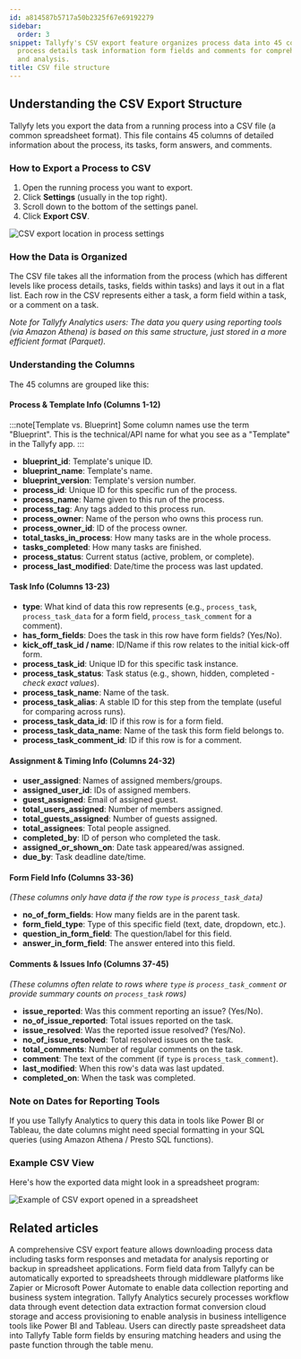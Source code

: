 ```yaml
---
id: a814587b5717a50b2325f67e69192279
sidebar:
  order: 3
snippet: Tallyfy's CSV export feature organizes process data into 45 columns spanning
  process details task information form fields and comments for comprehensive tracking
  and analysis.
title: CSV file structure
---
```


## Understanding the CSV Export Structure

Tallyfy lets you export the data from a running process into a CSV file (a common spreadsheet format). This file contains 45 columns of detailed information about the process, its tasks, form answers, and comments.

### How to Export a Process to CSV

1. Open the running process you want to export.
2. Click **Settings** (usually in the top right).
3. Scroll down to the bottom of the settings panel.
4. Click **Export CSV**.

![CSV export location in process settings](https://screenshots.tallyfy.com/tallyfy%2Fpro%2Fdesktop-light-export-csv.png)

### How the Data is Organized

The CSV file takes all the information from the process (which has different levels like process details, tasks, fields within tasks) and lays it out in a flat list. Each row in the CSV represents either a task, a form field within a task, or a comment on a task.

*Note for Tallyfy Analytics users: The data you query using reporting tools (via Amazon Athena) is based on this same structure, just stored in a more efficient format (Parquet).* 

### Understanding the Columns

The 45 columns are grouped like this:

#### Process & Template Info (Columns 1-12)

:::note[Template vs. Blueprint]
Some column names use the term "Blueprint". This is the technical/API name for what you see as a "Template" in the Tallyfy app.
:::

*   **blueprint_id**: Template's unique ID.
*   **blueprint_name**: Template's name.
*   **blueprint_version**: Template's version number.
*   **process_id**: Unique ID for this specific run of the process.
*   **process_name**: Name given to this run of the process.
*   **process_tag**: Any tags added to this process run.
*   **process_owner**: Name of the person who owns this process run.
*   **process_owner_id**: ID of the process owner.
*   **total_tasks_in_process**: How many tasks are in the whole process.
*   **tasks_completed**: How many tasks are finished.
*   **process_status**: Current status (active, problem, or complete).
*   **process_last_modified**: Date/time the process was last updated.

#### Task Info (Columns 13-23)

*   **type**: What kind of data this row represents (e.g., `process_task`, `process_task_data` for a form field, `process_task_comment` for a comment).
*   **has_form_fields**: Does the task in this row have form fields? (Yes/No).
*   **kick_off_task_id / name**: ID/Name if this row relates to the initial kick-off form.
*   **process_task_id**: Unique ID for this specific task instance.
*   **process_task_status**: Task status (e.g., shown, hidden, completed - *check exact values*).
*   **process_task_name**: Name of the task.
*   **process_task_alias**: A stable ID for this step from the template (useful for comparing across runs).
*   **process_task_data_id**: ID if this row is for a form field.
*   **process_task_data_name**: Name of the task this form field belongs to.
*   **process_task_comment_id**: ID if this row is for a comment.

#### Assignment & Timing Info (Columns 24-32)

*   **user_assigned**: Names of assigned members/groups.
*   **assigned_user_id**: IDs of assigned members.
*   **guest_assigned**: Email of assigned guest.
*   **total_users_assigned**: Number of members assigned.
*   **total_guests_assigned**: Number of guests assigned.
*   **total_assignees**: Total people assigned.
*   **completed_by**: ID of person who completed the task.
*   **assigned_or_shown_on**: Date task appeared/was assigned.
*   **due_by**: Task deadline date/time.

#### Form Field Info (Columns 33-36)
*(These columns only have data if the row `type` is `process_task_data`)*
*   **no_of_form_fields**: How many fields are in the parent task.
*   **form_field_type**: Type of this specific field (text, date, dropdown, etc.).
*   **question_in_form_field**: The question/label for this field.
*   **answer_in_form_field**: The answer entered into this field.

#### Comments & Issues Info (Columns 37-45)
*(These columns often relate to rows where `type` is `process_task_comment` or provide summary counts on `process_task` rows)*
*   **issue_reported**: Was this comment reporting an issue? (Yes/No).
*   **no_of_issue_reported**: Total issues reported on the task.
*   **issue_resolved**: Was the reported issue resolved? (Yes/No).
*   **no_of_issue_resolved**: Total resolved issues on the task.
*   **total_comments**: Number of regular comments on the task.
*   **comment**: The text of the comment (if `type` is `process_task_comment`).
*   **last_modified**: When this row's data was last updated.
*   **completed_on**: When the task was completed.

### Note on Dates for Reporting Tools

If you use Tallyfy Analytics to query this data in tools like Power BI or Tableau, the date columns might need special formatting in your SQL queries (using Amazon Athena / Presto SQL functions).

### Example CSV View

Here's how the exported data might look in a spreadsheet program:

![Example of CSV export opened in a spreadsheet](https://screenshots.tallyfy.com/file-JFjFk3MCzJ.png)


## Related articles
<CardGrid>
<LinkTitleCard header="<b>Processes > Export process to CSV</b>" href="/products/pro/tracking-and-tasks/processes/how-can-i-export-tallyfy-processes-to-csv/" > A comprehensive CSV export feature allows downloading process data including tasks form responses and metadata for analysis reporting or backup in spreadsheet applications. </LinkTitleCard>
<LinkTitleCard header="<b>Middleware > Stream data to a spreadsheet</b>" href="/products/pro/integrations/middleware/how-can-i-export-form-fields-from-tallyfy-to-spreadsheet/" > Form field data from Tallyfy can be automatically exported to spreadsheets through middleware platforms like Zapier or Microsoft Power Automate to enable data collection reporting and business system integration. </LinkTitleCard>
<LinkTitleCard header="<b>Analytics > How Tallyfy Analytics works</b>" href="/products/pro/integrations/analytics/how-does-tallyfy-analytics-process-my-data/" > Tallyfy Analytics securely processes workflow data through event detection data extraction format conversion cloud storage and access provisioning to enable analysis in business intelligence tools like Power BI and Tableau. </LinkTitleCard>
<LinkTitleCard header="<b>Tasks > Paste cells into a Tallyfy table</b>" href="/products/pro/tracking-and-tasks/tasks/paste-cells-tallyfy-table/" > Users can directly paste spreadsheet data into Tallyfy Table form fields by ensuring matching headers and using the paste function through the table menu. </LinkTitleCard>
</CardGrid>